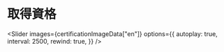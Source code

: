 
# 取得資格

<Slider
  images={certificationImageData["en"]}
  options={{
    autoplay: true,
    interval: 2500,
    rewind: true,
  }}
/>
